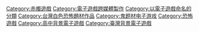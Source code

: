 [[Category:赤燭遊戲|Category:赤燭遊戲]] 
[[Category:電子遊戲跨媒體製作|Category:電子遊戲跨媒體製作]]
[[Category:以電子遊戲命名的分類|Category:以電子遊戲命名的分類]]
[[Category:台灣白色恐怖題材作品|Category:台灣白色恐怖題材作品]]
[[Category:鬼题材电子游戏|Category:鬼题材电子游戏]]
[[Category:恐怖遊戲|Category:恐怖遊戲]]
[[Category:高中背景電子遊戲|Category:高中背景電子遊戲]]
[[Category:臺灣背景電子遊戲|Category:臺灣背景電子遊戲]]